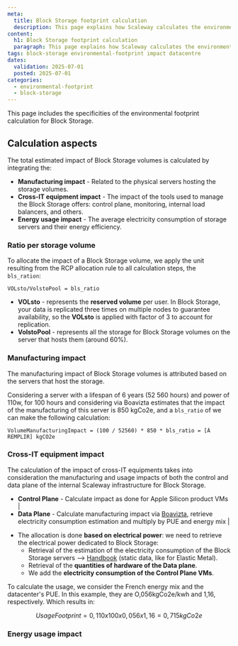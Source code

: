 ```yaml
---
meta:
  title: Block Storage footprint calculation
  description: This page explains how Scaleway calculates the environmental footprint of its Block Storage in detail.
content:
  h1: Block Storage footprint calculation
  paragraph: This page explains how Scaleway calculates the environmental footprint of its Block Storage in detail.
tags: block-storage environmental-footprint impact datacentre
dates:
  validation: 2025-07-01
  posted: 2025-07-01
categories:
  - environmental-footprint
  - block-storage
---
```


This page includes the specificities of the environmental footprint calculation for Block Storage.

## Calculation aspects

The total estimated impact of Block Storage volumes is calculated by integrating the:

- **Manufacturing impact** - Related to the physical servers hosting the storage volumes.
- **Cross-IT equipment impact** - The impact of the tools used to manage the Block Storage offers: control plane, monitoring, internal load balancers, and others.
- **Energy usage impact** - The average electricity consumption of storage servers and their energy efficiency.

### Ratio per storage volume

To allocate the impact of a Block Storage volume, we apply the unit resulting from the RCP allocation rule to all calculation steps, the `bls_ration`:

```
VOLsto/VolstoPool = bls_ratio
```

- **VOLsto** - represents the **reserved volume** per user. In Block Storage, your data is replicated three times on multiple nodes to guarantee availability, so the **VOLsto** is applied with factor of 3 to account for replication.
- **VolstoPool** - represents all the storage for Block Storage volumes on the server that hosts them (around 60%).

### Manufacturing impact

The manufacturing impact of Block Storage volumes is attributed based on the servers that host the storage.

Considering a server with a lifespan of 6 years (52 560 hours) and power of 110w, for 100 hours and considering via Boavizta estimates that the impact of the manufacturing of this server is 850 kgCo2e, and a `bls_ratio` of  we can make the following calculation:

```
VolumeManufacturingImpact = (100 / 52560) * 850 * bls_ratio = [À REMPLIR] kgCO2e
```

### Cross-IT equipment impact

The calculation of the impact of cross-IT equipments takes into consideration the manufacturing and usage impacts of both the control and data plane of the internal Scaleway infrastructure for Block Storage.

- **Control Plane** - Calculate impact as done for Apple Silicon product VMs |
- **Data Plane** - Calculate manufacturing impact via [Boavizta](https://www.boavizta.org/), retrieve electricity consumption estimation and multiply by PUE and energy mix |

*   The allocation is done **based on electrical power**: we need to retrieve the electrical power dedicated to Block Storage:
    *   Retrieval of the estimation of the electricity consumption of the Block Storage servers –> [Handbook](https://handbook.scaleway.com/) (static data, like for Elastic Metal).
    *   Retrieval of the **quantities of hardware of the Data plane**.
    *   We add the **electricity consumption of the Control Plane VMs**.


To calculate the usage, we consider the French energy mix and the datacenter's PUE. In this example, they are O,056kgCo2e/kwh and 1,16, respectively. Which results in:

```math
UsageFootprint = 0,110 x 100 x 0,056 x 1,16 = 0,715 kgCo2e
```

### Energy usage impact

